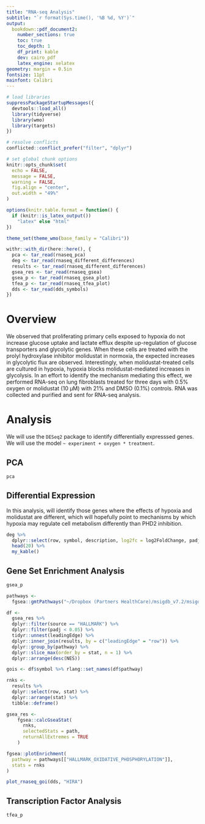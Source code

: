```yaml
---
title: "RNA-seq Analysis"
subtitle: "`r format(Sys.time(), '%B %d, %Y')`"
output: 
  bookdown::pdf_document2:
    number_sections: true
    toc: true
    toc_depth: 1
    df_print: kable
    dev: cairo_pdf
    latex_engine: xelatex
geometry: margin = 0.5in
fontsize: 11pt
mainfont: Calibri
---
```


```r
# load libraries
suppressPackageStartupMessages({
  devtools::load_all()
  library(tidyverse)
  library(wmo)
  library(targets)
})

# resolve conflicts
conflicted::conflict_prefer("filter", "dplyr")

# set global chunk options
knitr::opts_chunk$set(
  echo = FALSE, 
  message = FALSE, 
  warning = FALSE, 
  fig.align = "center", 
  out.width = "49%"
) 

options(knitr.table.format = function() {
  if (knitr::is_latex_output()) 
    "latex" else "html"
})

theme_set(theme_wmo(base_family = "Calibri"))
```

```r
withr::with_dir(here::here(), {
  pca <- tar_read(rnaseq_pca)
  deg <- tar_read(rnaseq_different_differences)
  results <- tar_read(rnaseq_different_differences)
  gsea_res <- tar_read(rnaseq_gsea)
  gsea_p <- tar_read(rnaseq_gsea_plot)
  tfea_p <- tar_read(rnaseq_tfea_plot)
  dds <- tar_read(dds_symbols)
})
```

\newpage

# Overview

We observed that proliferating primary cells exposed to hypoxia do not increase glucose uptake and lactate efflux despite up-regulation of glucose transporters and glycolytic genes. When these cells are treated with the prolyl hydroxylase inhibitor molidustat in normoxia, the expected increases in glycolytic flux are observed. Interestingly, when molidustat-treated cells are cultured in hypoxia, hypoxia blocks molidustat-mediated increases in glycolysis. In an effort to identify the mechanism mediating this effect, we performed RNA-seq on lung fibroblasts treated for three days with 0.5% oxygen or molidustat (10 μM) with 21% and DMSO (0.1%) controls. RNA was collected and purified and sent for RNA-seq analysis.

# Analysis

We will use the `DESeq2` package to identify differentially expresssed genes. We will use the model `~ experiment + oxygen * treatment`. 

## PCA

```r
pca
```

## Differential Expression

In this analysis, will identify those genes where the effects of hypoxia and molidustat are different, which will hopefully point to mechanisms by which hypoxia may regulate cell metabolism differently than PHD2 inhibition.

```r
deg %>% 
  dplyr::select(row, symbol, description, log2fc = log2FoldChange, padj) %>% 
  head(20) %>% 
  my_kable()
```

## Gene Set Enrichment Analysis

```r
gsea_p
```

```r
pathways <-
  fgsea::gmtPathways("~/Dropbox (Partners HealthCare)/msigdb_v7.2/msigdb_v7.2_GMTs/msigdb.v7.2.entrez.gmt")

df <- 
  gsea_res %>% 
  dplyr::filter(source == "HALLMARK") %>% 
  dplyr::filter(padj < 0.05) %>% 
  tidyr::unnest(leadingEdge) %>% 
  dplyr::inner_join(results, by = c("leadingEdge" = "row")) %>% 
  dplyr::group_by(pathway) %>% 
  dplyr::slice_max(order_by = stat, n = 1) %>% 
  dplyr::arrange(desc(NES))

gois <- df$symbol %>% rlang::set_names(df$pathway)

rnks <-
  results %>%
  dplyr::select(row, stat) %>%
  dplyr::arrange(stat) %>%
  tibble::deframe()

gsea_res <-
    fgsea::calcGseaStat(
      rnks,
      selectedStats = path,
      returnAllExtremes = TRUE
    )

fgsea::plotEnrichment(
  pathway = pathways[["HALLMARK_OXIDATIVE_PHOSPHORYLATION"]], 
  stats = rnks
)
```


```r
plot_rnaseq_goi(dds, "HIRA")
```


## Transcription Factor Analysis

```r
tfea_p
```
